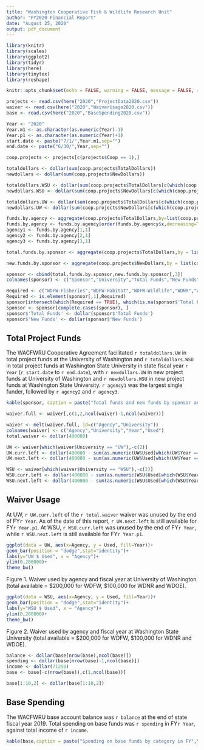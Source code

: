 ```yaml
---
title: "Washington Cooperative Fish & Wildlife Research Unit"
author: "FY2020 Financial Report"
date: "August 25, 2020"
output: pdf_document
---
```


```r

library(knitr)
library(scales)
library(ggplot2)
library(tidyr)
library(here)
library(tinytex)
library(reshape)
```

```r
knitr::opts_chunk$set(echo = FALSE, warning = FALSE, message = FALSE, results = 'asis', fig.width = 4, fig.height = 3.5)

projects <- read.csv(here("2020","ProjectData2020.csv"))
waiver <- read.csv(here("2020","WaiverUsage2020.csv"))
base <- read.csv(here("2020","BaseSpending2020.csv"))

Year <- "2020"
Year.m1 <- as.character(as.numeric(Year)-1)
Year.p1 <- as.character(as.numeric(Year)+1)
start.date <- paste("7/1/",Year.m1,sep="")
end.date <- paste("6/30/",Year,sep="")

coop.projects <- projects[c(projects$Coop == 1),]

totaldollars <- dollar(sum(coop.projects$TotalDollars))
newdollars <- dollar(sum(coop.projects$NewDollars))

totaldollars.WSU <- dollar(sum(coop.projects$TotalDollars[c(which(coop.projects$University == "WSU"))]))
newdollars.WSU <- dollar(sum(coop.projects$NewDollars[c(which(coop.projects$University == "WSU"))]))

totaldollars.UW <- dollar(sum(coop.projects$TotalDollars[c(which(coop.projects$University == "UW"))]))
newdollars.UW <- dollar(sum(coop.projects$NewDollars[c(which(coop.projects$University == "UW"))]))

funds.by.agency <- aggregate(coop.projects$TotalDollars,by=list(coop.projects$ParentAgency), FUN = sum)
funds.by.agency <- funds.by.agency[order(funds.by.agency$x,decreasing=TRUE),]
agency1 <- funds.by.agency[1,1]
agency2 <- funds.by.agency[2,1]
agency3 <- funds.by.agency[3,1]

total.funds.by.sponsor <- aggregate(coop.projects$TotalDollars,by = list(coop.projects$Sponsor,coop.projects$University),FUN=sum, drop = FALSE)

new.funds.by.sponsor <- aggregate(coop.projects$NewDollars,by = list(coop.projects$Sponsor,coop.projects$University),FUN=sum, drop = FALSE)

sponsor <- cbind(total.funds.by.sponsor,new.funds.by.sponsor[,3])
colnames(sponsor) <- c("Sponsor","University","Total Funds","New Funds")

Required <- c("WDFW-Fisheries","WDFW-Habitat","WDFW-Wildlife","WDNR","WDOE")
Required <- is.element(sponsor[,1],Required)
sponsor[intersect(which(Required == TRUE), which(is.na(sponsor$'Total Funds'==TRUE))),c(3,4)] <- 0
sponsor <- sponsor[complete.cases(sponsor), ]
sponsor$'Total Funds' <- dollar(sponsor$'Total Funds')
sponsor$'New Funds' <- dollar(sponsor$'New Funds')

```

## Total Project Funds

The WACFWRU Cooperative Agreement facilitated `r totaldollars.UW` in total project funds at the University of Washington and `r totaldollars.WSU` in total project funds at Washington State University in state fiscal year `r Year` (`r start.date` to `r end.date`), with `r newdollars.UW` in new project funds at University of Washington and `r newdollars.WSU` in new project funds at Washington State University. `r agency1` was the largest single funder, followed by `r agency2` and `r agency3`. 


```r

kable(sponsor, caption = paste("Total funds and new funds by sponsor and university in FY",Year,sep=""))

waiver.full <- waiver[,c(1,2,ncol(waiver)-1,ncol(waiver))]

waiver <- melt(waiver.full, id=c("Agency","University"))
colnames(waiver) <- c("Agency","University","Year","Used")
total.waiver <- dollar(400000)

UW <- waiver[which(waiver$University == "UW"),-c(2)]
UW.curr.left <- dollar(400000 - sum(as.numeric(UW$Used[which(UW$Year == paste("FY",Year,sep=""))])))
UW.next.left <- dollar(400000 - sum(as.numeric(UW$Used[which(UW$Year == paste("FY",Year.p1,sep=""))])))

WSU <- waiver[which(waiver$University == "WSU"),-c(2)]
WSU.curr.left <- dollar(400000 - sum(as.numeric(WSU$Used[which(WSU$Year == paste("FY",Year,sep=""))])))
WSU.next.left <- dollar(400000 - sum(as.numeric(WSU$Used[which(WSU$Year == paste("FY",Year.p1,sep=""))])))

```

## Waiver Usage

At UW, `r UW.curr.left` of the `r total.waiver` waiver was unused by the end of FY`r Year`. As of the date of this report, `r UW.next.left` is still available for FY`r Year.p1`. At WSU, `r WSU.curr.left` was unused by the end of FY`r Year`, while `r WSU.next.left` is still available for FY`r Year.p1`.


```r

ggplot(data = UW, aes(x=Agency, y = Used, fill=Year))+
geom_bar(position = "dodge",stat="identity")+
labs(y="UW $ Used", x = "Agency")+
ylim(0,200000)+
theme_bw()

```



Figure 1. Waiver used by agency and fiscal year at University of Washington (total available = $200,000 for WDFW, $100,000 for WDNR and WDOE).


```r

ggplot(data = WSU, aes(x=Agency, y = Used, fill=Year))+
geom_bar(position = "dodge",stat="identity")+
labs(y="WSU $ Used", x = "Agency")+
ylim(0,200000)+
theme_bw()

```

Figure 2. Waiver used by agency and fiscal year at Washington State University (total available = $200,000 for WDFW, $100,000 for WDNR and WDOE).


```r

balance <- dollar(base[nrow(base),ncol(base)])
spending <- dollar(base[nrow(base)-1,ncol(base)])
income <- dollar(71250)
base <- base[-c(nrow(base)),c(1,ncol(base))]

base[1:10,2] <- dollar(base[1:10,2])

```

## Base Spending

The WACFWRU base account balance was `r balance` at the end of state fiscal year 2019. Total spending on base funds was `r spending` in FY`r Year`, against total income of `r income`.

```r
kable(base,caption = paste("Spending on base funds by category in FY",Year,sep=""))


```
